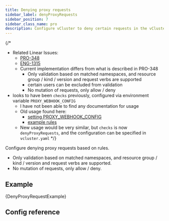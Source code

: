 ```yaml
---
title: Denying proxy requests
sidebar_label: denyProxyRequests
sidebar_position: 7
sidebar_class_name: pro
description: Configure vCluster to deny certain requests in the vCluster proxy.
---
```


{/*
- Related Linear Issues:
  - [PRO-348](https://linear.app/loft/issue/PRO-348/vcluster-built-in-or-external-admission-control)
  - [ENG-1315](https://linear.app/loft/issue/ENG-1315/vcluster-pro-admission-control-in-syncer-api-proxy-server)
  - Current implementation differs from what is described in PRO-348
    - Only validation based on matched namespaces, and resource group / kind / version and request verbs are supported
    - certain users can be excluded from validation
    - No mutation of requests, only allow / deny
- looks to have been `checks` previously, configured via environment variable `PROXY_WEBHOOK_CONFIG`
  - I have not been able to find any documentation for usage
  - Old usage found here:
    - [setting PROXY_WEBHOOK_CONFIG](https://github.com/loft-sh/vcluster-pro/blob/65ed57fccbf0851f2e4116cbdaf4c0503eb65db7/devspace_start.sh#L39)
    - [example rules](https://github.com/loft-sh/vcluster-pro/blob/65ed57fccbf0851f2e4116cbdaf4c0503eb65db7/hack/proxy-webhook-config.yaml)
  - New usage would be very similar, but `checks` is now `denyProxyRequests`, and the configuration can be specified in `vcluster.yaml`
*/}

<ProAdmonition/>

Configure denying proxy requests based on rules.

- Only validation based on matched namespaces, and resource group / kind / version and request verbs are supported.
- No mutation of requests, only allow / deny.

## Example

<CodeBlock language="yaml">{DenyProxyRequestExample}</CodeBlock>

## Config reference

<DenyProxyRequests/>
